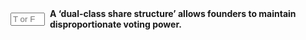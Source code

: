 ::: {.question-block}

<form onsubmit="event.preventDefault(); checkAnswerBox('q49','T')" style="display: flex; align-items: center; gap: 8px;">
<input type="text" id="q49" name="q49" maxlength="1" placeholder="T or F"
         style="width: 55px;" data-correct-answer="T" /> <label for="q49"><strong>A 'dual-class share structure' allows founders to maintain disproportionate voting power.</strong></label>
</form>

<div id="feedback-q49" class="feedback" data-status="" style="display:none;">
The sentence is TRUE.
</div>
:::
